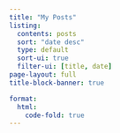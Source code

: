 ```yaml
---
title: "My Posts"
listing:
  contents: posts
  sort: "date desc"
  type: default
  sort-ui: true
  filter-ui: [title, date]
page-layout: full
title-block-banner: true

format:
  html:
    code-fold: true
---
```

